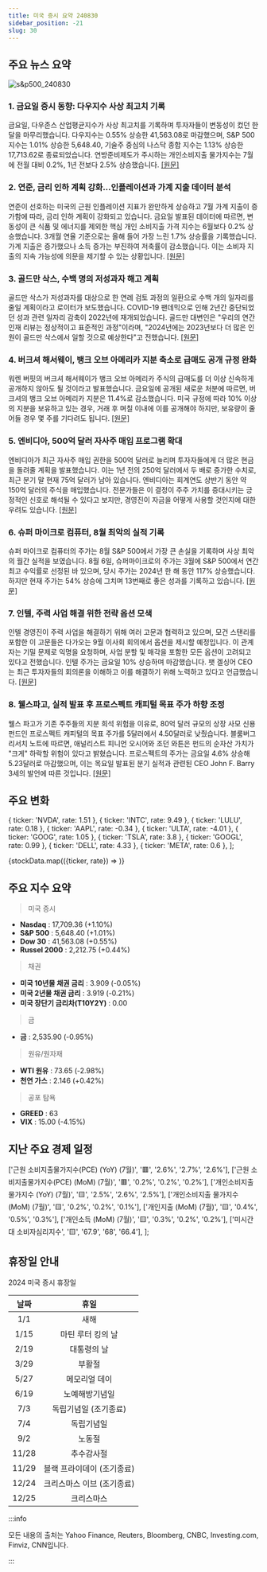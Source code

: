 ```yaml
---
title: 미국 증시 요약 240830
sidebar_position: -21
slug: 30
---
```


## 주요 뉴스 요약

![s&p500_240830](/map/240830.png)

### 1. **금요일 증시 동향: 다우지수 사상 최고치 기록**

금요일, 다우존스 산업평균지수가 사상 최고치를 기록하며 투자자들이 변동성이 컸던 한 달을 마무리했습니다. 다우지수는 0.55% 상승한 41,563.08로 마감했으며, S&P 500 지수는 1.01% 상승한 5,648.40, 기술주 중심의 나스닥 종합 지수는 1.13% 상승한 17,713.62로 종료되었습니다. 연방준비제도가 주시하는 개인소비지출 물가지수는 7월에 전월 대비 0.2%, 1년 전보다 2.5% 상승했습니다. [[원문]](https://www.cnbc.com/2024/08/29/stock-market-today-live-updates.html)

### 2. **연준, 금리 인하 계획 강화…인플레이션과 가계 지출 데이터 분석**

연준이 선호하는 미국의 근원 인플레이션 지표가 완만하게 상승하고 7월 가계 지출이 증가함에 따라, 금리 인하 계획이 강화되고 있습니다. 금요일 발표된 데이터에 따르면, 변동성이 큰 식품 및 에너지를 제외한 핵심 개인 소비지출 가격 지수는 6월보다 0.2% 상승했습니다. 3개월 연율 기준으로는 올해 들어 가장 느린 1.7% 상승률을 기록했습니다. 가계 지출은 증가했으나 소득 증가는 부진하여 저축률이 감소했습니다. 이는 소비자 지출의 지속 가능성에 의문을 제기할 수 있는 상황입니다. [[원문]](https://www.bloomberg.com/news/articles/2024-08-30/fed-s-preferred-inflation-metric-rises-mildly-spending-picks-up?srnd=phx-markets)

### 3. **골드만 삭스, 수백 명의 저성과자 해고 계획**

골드만 삭스가 저성과자를 대상으로 한 연례 검토 과정의 일환으로 수백 개의 일자리를 줄일 계획이라고 로이터가 보도했습니다. COVID-19 팬데믹으로 인해 2년간 중단되었던 성과 관련 일자리 감축이 2022년에 재개되었습니다. 골드만 대변인은 "우리의 연간 인재 리뷰는 정상적이고 표준적인 과정"이라며, "2024년에는 2023년보다 더 많은 인원이 골드만 삭스에서 일할 것으로 예상한다"고 전했습니다. [[원문]](https://finance.yahoo.com/news/goldman-sachs-lay-off-over-190857737.html)

### 4. **버크셔 해서웨이, 뱅크 오브 아메리카 지분 축소로 급매도 공개 규정 완화**

워렌 버핏의 버크셔 해서웨이가 뱅크 오브 아메리카 주식의 급매도를 더 이상 신속하게 공개하지 않아도 될 것이라고 발표했습니다. 금요일에 공개된 새로운 처분에 따르면, 버크셔의 뱅크 오브 아메리카 지분은 11.4%로 감소했습니다. 미국 규정에 따라 10% 이상의 지분을 보유하고 있는 경우, 거래 후 며칠 이내에 이를 공개해야 하지만, 보유량이 줄어들 경우 몇 주를 기다려도 됩니다. [[원문]](https://www.bloomberg.com/news/articles/2024-08-30/buffett-dumps-bofa-stock-again-and-soon-he-may-trade-in-secret?srnd=phx-markets&embedded-checkout=true)

### 5. **엔비디아, 500억 달러 자사주 매입 프로그램 확대**

엔비디아가 최근 자사주 매입 권한을 500억 달러로 늘리며 투자자들에게 더 많은 현금을 돌려줄 계획을 발표했습니다. 이는 1년 전의 250억 달러에서 두 배로 증가한 수치로, 최근 분기 말 현재 75억 달러가 남아 있습니다. 엔비디아는 회계연도 상반기 동안 약 150억 달러의 주식을 매입했습니다. 전문가들은 이 결정이 주주 가치를 증대시키는 긍정적인 신호로 해석될 수 있다고 보지만, 경영진이 자금을 어떻게 사용할 것인지에 대한 우려도 있습니다. [[원문]](https://www.marketwatch.com/story/nvidias-stock-buyback-plan-is-one-of-the-biggest-of-2024-is-that-a-good-thing-9beba5c5?mod=home-page)

### 6. **슈퍼 마이크로 컴퓨터, 8월 최악의 실적 기록**

슈퍼 마이크로 컴퓨터의 주가는 8월 S&P 500에서 가장 큰 손실을 기록하며 사상 최악의 월간 실적을 보였습니다. 8월 6일, 슈퍼마이크로의 주가는 3월에 S&P 500에서 연간 최고 수익률로 선정된 바 있으며, 당시 주가는 2024년 한 해 동안 117% 상승했습니다. 하지만 현재 주가는 54% 상승에 그치며 13번째로 좋은 성과를 기록하고 있습니다. [[원문]](https://www.marketwatch.com/story/super-micros-precipitous-august-stock-selloff-can-be-summed-up-by-these-stats-a365da1e?mod=home-page)

### 7. **인텔, 주력 사업 해결 위한 전략 옵션 모색**

인텔 경영진이 주력 사업을 해결하기 위해 여러 고문과 협력하고 있으며, 모건 스탠리를 포함한 이 고문들은 다가오는 9월 이사회 회의에서 옵션을 제시할 예정입니다. 이 관계자는 기밀 문제로 익명을 요청하며, 사업 분할 및 매각을 포함한 모든 옵션이 고려되고 있다고 전했습니다. 인텔 주가는 금요일 10% 상승하며 마감했습니다. 팻 겔싱어 CEO는 최근 투자자들의 회의론을 이해하고 이를 해결하기 위해 노력하고 있다고 언급했습니다. [[원문]](https://www.cnbc.com/2024/08/30/intel-working-with-bankers-to-present-board-with-strategic-options.html)

### 8. **웰스파고, 실적 발표 후 프로스펙트 캐피털 목표 주가 하향 조정**

웰스 파고가 기존 주주들의 지분 희석 위험을 이유로, 80억 달러 규모의 상장 사모 신용 펀드인 프로스펙트 캐피털의 목표 주가를 5달러에서 4.50달러로 낮췄습니다. 블룸버그 리서치 노트에 따르면, 애널리스트 피니언 오시어와 조던 와튼은 펀드의 순자산 가치가 "크게" 하락할 위험이 있다고 밝혔습니다. 프로스펙트의 주가는 금요일 4.6% 상승해 5.23달러로 마감했으며, 이는 목요일 발표된 분기 실적과 관련된 CEO John F. Barry 3세의 발언에 따른 것입니다. [[원문]](https://finance.yahoo.com/news/wells-fargo-cuts-prospect-target-202355304.html)

## 주요 변화

  { ticker: 'NVDA', rate: 1.51 },
  { ticker: 'INTC', rate: 9.49 },
  { ticker: 'LULU', rate: 0.18 },
  { ticker: 'AAPL', rate: -0.34 },
  { ticker: 'ULTA', rate: -4.01 },
  { ticker: 'GOOG', rate: 1.05 },
  { ticker: 'TSLA', rate: 3.8 },
  { ticker: 'GOOGL', rate: 0.99 },
  { ticker: 'DELL', rate: 4.33 },
  { ticker: 'META', rate: 0.6 },
];

{stockData.map(({ticker, rate}) => <StockCardMini key={ticker} ticker={ticker} rate={rate}></StockCardMini>)}

## 주요 지수 요약

> 미국 증시

- **Nasdaq** : 17,709.36 (+1.10%)
- **S&P 500** : 5,648.40 (+1.01%)
- **Dow 30** : 41,563.08 (+0.55%)
- **Russel 2000** : 2,212.75 (+0.44%)

> 채권

- **미국 10년물 채권 금리** : 3.909 (-0.05%)
- **미국 2년물 채권 금리** : 3.919 (-0.21%)
- **미국 장단기 금리차(T10Y2Y)** : 0.00

> 금

- **금** : 2,535.90 (-0.95%)

> 원유/원자재

- **WTI 원유** : 73.65 (-2.98%)
- **천연 가스** : 2.146 (+0.42%)

> 공포 탐욕

- **GREED** : 63
- **VIX** : 15.00 (-4.15%)

## 지난 주요 경제 일정

  ['근원 소비지출물가지수(PCE) (YoY) (7월)', '🟥', '2.6%', '2.7%', '2.6%'],
  ['근원 소비지출물가지수(PCE) (MoM) (7월)', '🟥', '0.2%', '0.2%', '0.2%'],
  ['개인소비지출 물가지수 (YoY) (7월)', '🟨', '2.5%', '2.6%', '2.5%'],
  ['개인소비지출 물가지수 (MoM) (7월)', '🟨', '0.2%', '0.2%', '0.1%'],
  ['개인지출 (MoM) (7월)', '🟨', '0.4%', '0.5%', '0.3%'],
  ['개인소득 (MoM) (7월)', '🟨', '0.3%', '0.2%', '0.2%'],
  ['미시간대 소비자심리지수', '🟨', '67.9', '68', '66.4'],
];

<EconomicCalendar data={eventsData} />

## 휴장일 안내

2024 미국 증시 휴장일

| 날짜  |            휴일            |
| :---: | :------------------------: |
|  1/1  |            새해            |
| 1/15  |     마틴 루터 킹의 날      |
| 2/19  |        대통령의 날         |
| 3/29  |           부활절           |
| 5/27  |       메모리얼 데이        |
| 6/19  |       노예해방기념일       |
|  7/3  |   독립기념일 (조기종료)    |
|  7/4  |         독립기념일         |
|  9/2  |           노동절           |
| 11/28 |         추수감사절         |
| 11/29 | 블랙 프라이데이 (조기종료) |
| 12/24 | 크리스마스 이브 (조기종료) |
| 12/25 |         크리스마스         |

:::info

모든 내용의 출처는 Yahoo Finance, Reuters, Bloomberg, CNBC, Investing.com, Finviz, CNN입니다.

:::
